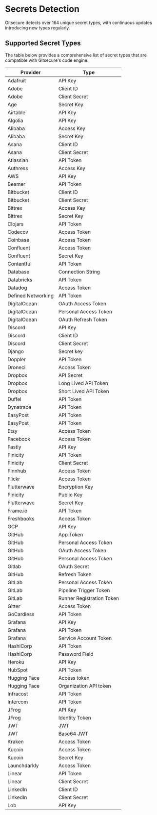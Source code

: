 # Secrets Detection

Gitsecure detects over 164 unique secret types, with continuous updates introducing new types regularly.

## Supported Secret Types

The table below provides a comprehensive list of secret types that are compatible with Gitsecure's code engine.


| Provider                   | Type                   |
|----------------------------|------------------------|
| Adafruit                  | API Key                |
| Adobe                     | Client ID              |
| Adobe                     | Client Secret          |
| Age                       | Secret Key             |
| Airtable                  | API Key                |
| Algolia                   | API Key                |
| Alibaba                   | Access Key             |
| Alibaba                   | Secret Key             |
| Asana                     | Client ID              |
| Asana                     | Client Secret          |
| Atlassian                 | API Token              |
| Authress                  | Access Key             |
| AWS                       | API Key                |
| Beamer                    | API Token              |
| Bitbucket                 | Client ID              |
| Bitbucket                 | Client Secret          |
| Bittrex                   | Access Key             |
| Bittrex                   | Secret Key             |
| Clojars                   | API Token              |
| Codecov                   | Access Token           |
| Coinbase                  | Access Token           |
| Confluent                 | Access Token           |
| Confluent                 | Secret Key             |
| Contentful                | API Token              |
| Database                  | Connection String      |
| Databricks                | API Token              |
| Datadog                   | Access Token           |
| Defined Networking        | API Token              |
| DigitalOcean              | OAuth Access Token     |
| DigitalOcean              | Personal Access Token  |
| DigitalOcean              | OAuth Refresh Token    |
| Discord                   | API Key                |
| Discord                   | Client ID              |
| Discord                   | Client Secret          |
| Django                    | Secret key             |
| Doppler                   | API Token              |
| Droneci                   | Access Token           |
| Dropbox                   | API Secret             |
| Dropbox                   | Long Lived API Token   |
| Dropbox                   | Short Lived API Token  |
| Duffel                    | API Token              |
| Dynatrace                 | API Token              |
| EasyPost                  | API Token              |
| EasyPost                  | API Token              |
| Etsy                      | Access Token           |
| Facebook                  | Access Token           |
| Fastly                    | API Key                |
| Finicity                  | API Token              |
| Finicity                  | Client Secret          |
| Finnhub                   | Access Token           |
| Flickr                    | Access Token           |
| Flutterwave               | Encryption Key         |
| Finicity                  | Public Key             |
| Flutterwave               | Secret Key             |
| Frame.io                  | API Token              |
| Freshbooks                | Access Token           |
| GCP                       | API Key                |
| GitHub                    | App Token              |
| GitHub                    | Personal Access Token  |
| GitHub                    | OAuth Access Token     |
| GitHub                    | Personal Access Token  |
| Gitlab                    | OAuth Secret           |
| GitHub                    | Refresh Token          |
| GitLab                    | Personal Access Token  |
| GitLab                    | Pipeline Trigger Token |
| GitLab                    | Runner Registration Token|
| Gitter                    | Access Token           |
| GoCardless                | API Token              |
| Grafana                   | API Key                |
| Grafana                   | API Token              |
| Grafana                   | Service Account Token  |
| HashiCorp                 | API Token              |
| HashiCorp                 | Password Field         |
| Heroku                    | API Key                |
| HubSpot                   | API Token              |
| Hugging Face              | Access token           |
| Hugging Face              | Organization API token |
| Infracost                 | API Token              |
| Intercom                  | API Token              |
| JFrog                     | API Key                |
| JFrog                     | Identity Token         |
| JWT                       | JWT                    |
| JWT                       | Base64 JWT             |
| Kraken                    | Access Token           |
| Kucoin                    | Access Token           |
| Kucoin                    | Secret Key             |
| Launchdarkly              | Access Token           |
| Linear                    | API Token              |
| Linear                    | Client Secret          |
| LinkedIn                  | Client ID              |
| LinkedIn                  | Client Secret          |
| Lob                       | API Key                |
